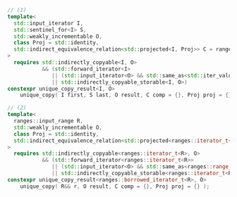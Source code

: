 ```cpp
// (1)
template<
  std::input_iterator I,
  std::sentinel_for<I> S,
  std::weakly_incrementable O,
  class Proj = std::identity,
  std::indirect_equivalence_relation<std::projected<I, Proj>> C = ranges::equal_to
>
  requires std::indirectly_copyable<I, O>
           && (std::forward_iterator<I>
              || (std::input_iterator<O> && std::same_as<std::iter_value_t<I>, std::iter_value_t<O>>)
              || std::indirectly_copyable_storable<I, O>)
constexpr unique_copy_result<I, O>
    unique_copy( I first, S last, O result, C comp = {}, Proj proj = {} );

// (2)
template<
  ranges::input_range R,
  std::weakly_incrementable O,
  class Proj = std::identity,
  std::indirect_equivalence_relation<std::projected<ranges::iterator_t<R>, Proj>> C = ranges::equal_to
>
  requires std::indirectly_copyable<ranges::iterator_t<R>, O>
           && (std::forward_iterator<ranges::iterator_t<R>>
              || (std::input_iterator<O> && std::same_as<ranges::range_value_t<R>, std::iter_value_t<O>>)
              || std::indirectly_copyable_storable<ranges::iterator_t<R>, O>)
constexpr unique_copy_result<ranges::borrowed_iterator_t<R>, O>
    unique_copy( R&& r, O result, C comp = {}, Proj proj = {} );
```
